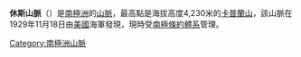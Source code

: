 '''休斯山脈'''（{{lang-en|Hughes Range}}）是[[南極洲|南極洲]]的[[山脈|山脈]]，最高點是海拔高度4,230米的[[卡普蘭山|卡普蘭山]]，該山脈在1929年11月18日由[[美國|美國]]海軍發現，現時受[[南極條約體系|南極條約體系]]管理。

{{DEFAULTSORT:Hughes Range}}
[[Category:南極洲山脈|Category:南極洲山脈]]


{{DufekCoast-geo-stub}}